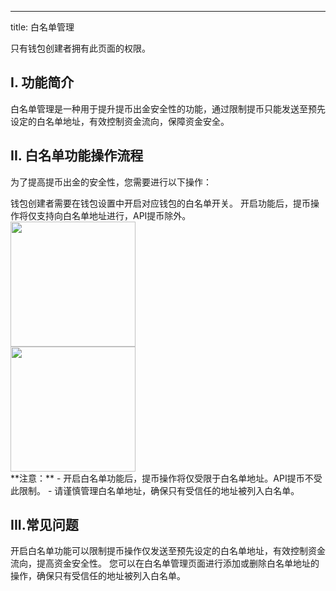 ---
title: 白名单管理

<Tip>
只有钱包创建者拥有此页面的权限。
</Tip>

## I. 功能简介

白名单管理是一种用于提升提币出金安全性的功能，通过限制提币只能发送至预先设定的白名单地址，有效控制资金流向，保障资金安全。

## II. 白名单功能操作流程

为了提高提币出金的安全性，您需要进行以下操作：

<Step title="开启白名单功能">
钱包创建者需要在钱包设置中开启对应钱包的白名单开关。
<Note>
开启功能后，提币操作将仅支持向白名单地址进行，API提币除外。
</Note>
<div className="w-full flex items-center justify-center">
    <img src="/images/custody-guide/sercuity.png" width="200"/>
</div>
</Step>

<Step title="管理白名单地址">

<div className="w-full flex items-center justify-center">
    <img src="/images/custody-guide/sercuity.png" width="200"/>
</div>
</Step>
  
<warning>
**注意：** 
- 开启白名单功能后，提币操作将仅受限于白名单地址。API提币不受此限制。
- 请谨慎管理白名单地址，确保只有受信任的地址被列入白名单。
</warning>

## III.常见问题

<Accordion title="为什么需要开启白名单功能？">
开启白名单功能可以限制提币操作仅发送至预先设定的白名单地址，有效控制资金流向，提高资金安全性。
</Accordion>

<Accordion title="如何添加或删除白名单地址？">
您可以在白名单管理页面进行添加或删除白名单地址的操作，确保只有受信任的地址被列入白名单。
</Accordion>